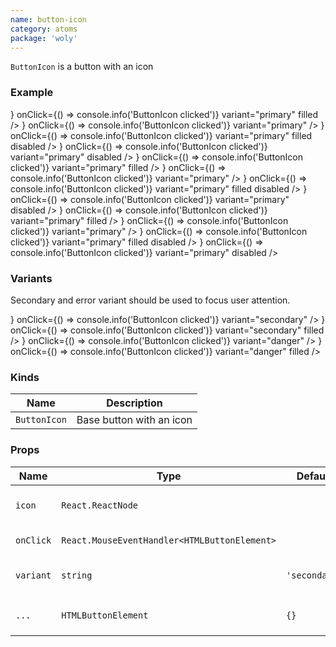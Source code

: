 ```yaml
---
name: button-icon
category: atoms
package: 'woly'
---
```



`ButtonIcon` is a button with an icon

### Example

<Playground>
  <block.N>
    <ButtonIcon
      icon={<SearchIcon />}
      onClick={() => console.info('ButtonIcon clicked')}
      variant="primary"
      filled
    />
  </block.N>
  <block.N>
    <ButtonIcon
      icon={<OpenedEyeIcon />}
      onClick={() => console.info('ButtonIcon clicked')}
      variant="primary"
    />
  </block.N>
  <block.N>
    <ButtonIcon
      icon={<SearchIcon />}
      onClick={() => console.info('ButtonIcon clicked')}
      variant="primary"
      filled
      disabled
    />
  </block.N>
  <block.N>
    <ButtonIcon
      icon={<OpenedEyeIcon />}
      onClick={() => console.info('ButtonIcon clicked')}
      variant="primary"
      disabled
    />
  </block.N>
  <block.XS>
    <ButtonIcon
      icon={<SearchIcon />}
      onClick={() => console.info('ButtonIcon clicked')}
      variant="primary"
      filled
    />
  </block.XS>
  <block.XS>
    <ButtonIcon
      icon={<OpenedEyeIcon />}
      onClick={() => console.info('ButtonIcon clicked')}
      variant="primary"
    />
  </block.XS>
  <block.XS>
    <ButtonIcon
      icon={<SearchIcon />}
      onClick={() => console.info('ButtonIcon clicked')}
      variant="primary"
      filled
      disabled
    />
  </block.XS>
  <block.XS>
    <ButtonIcon
      icon={<OpenedEyeIcon />}
      onClick={() => console.info('ButtonIcon clicked')}
      variant="primary"
      disabled
    />
  </block.XS>
  <block.S>
    <ButtonIcon
      icon={<SearchIcon />}
      onClick={() => console.info('ButtonIcon clicked')}
      variant="primary"
      filled
    />
  </block.S>
  <block.S>
    <ButtonIcon
      icon={<OpenedEyeIcon />}
      onClick={() => console.info('ButtonIcon clicked')}
      variant="primary"
    />
  </block.S>
  <block.S>
    <ButtonIcon
      icon={<SearchIcon />}
      onClick={() => console.info('ButtonIcon clicked')}
      variant="primary"
      filled
      disabled
    />
  </block.S>
  <block.S>
    <ButtonIcon
      icon={<OpenedEyeIcon />}
      onClick={() => console.info('ButtonIcon clicked')}
      variant="primary"
      disabled
    />
  </block.S>
</Playground>

### Variants

Secondary and error variant should be used to focus user attention.

<Playground>
  <ButtonIcon
    icon={<SearchIcon />}
    onClick={() => console.info('ButtonIcon clicked')}
    variant="secondary"
  />
  <ButtonIcon
    icon={<SearchIcon />}
    onClick={() => console.info('ButtonIcon clicked')}
    variant="secondary"
    filled
  />
  <ButtonIcon
    icon={<SearchIcon />}
    onClick={() => console.info('ButtonIcon clicked')}
    variant="danger"
  />
  <ButtonIcon
    icon={<SearchIcon />}
    onClick={() => console.info('ButtonIcon clicked')}
    variant="danger"
    filled
  />
</Playground>

### Kinds

| Name         | Description              |
| ------------ | ------------------------ |
| `ButtonIcon` | Base button with an icon |

### Props

| Name      | Type                                         | Default       | Description                                        |
| --------- | -------------------------------------------- | ------------- | -------------------------------------------------- |
| `icon`    | `React.ReactNode`                            |               | Set the icon component inside the button           |
| `onClick` | `React.MouseEventHandler<HTMLButtonElement>` |               | Callback when button clicked                       |
| `variant` | `string`                                     | `'secondary'` | Variant prop to style ButtonIcon component         |
| `...`     | `HTMLButtonElement`                          | `{}`          | Other props are inherited from `HTMLButtonElement` |
